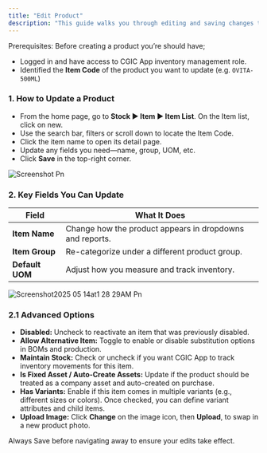 ```yaml
---
title: "Edit Product"
description: "This guide walks you through editing and saving changes to existing product items in Cgic App—whether you need to tweak the name, adjust stock settings, update pricing, or refresh the product image."
---
```


<Info>
  Prerequisites: Before creating a product you’re should have;

  - Logged in and have access to CGIC App inventory management role.
  - Identified the **Item Code** of the product you want to update (e.g. `OVITA-500ML`)
</Info>

### **1. How to Update a Product**

- From the home page, go to **Stock ▶️ Item ▶️ Item List**. On the Item list, click on new.
- Use the search bar,  filters or scroll down  to locate the Item Code.
- Click the item name to open its detail page.
- Update any fields you need—name, group, UOM, etc.
- Click **Save** in the top-right corner.

![Screenshot Pn](/Screenshot2025-05-14at1.13.43AM.png)

### **2.  Key Fields You Can Update**

| Field           | What It Does                                             |
| --------------- | -------------------------------------------------------- |
| **Item Name**   | Change how the product appears in dropdowns and reports. |
| **Item Group**  | Re-categorize under a different product group.           |
| **Default UOM** | Adjust how you measure and track inventory.              |

![Screenshot2025 05 14at1 28 29AM Pn](/images/Screenshot2025-05-14at1.28.29AM.png)

### **2.1 Advanced Options**

- **Disabled:** Uncheck to reactivate an item that was previously disabled.
- **Allow Alternative Item:** Toggle to enable or disable substitution options in BOMs and production.
- **Maintain Stock:** Check or uncheck if you want CGIC App to track inventory movements for this item.
- **Is Fixed Asset / Auto-Create Assets:** Update if the product should be treated as a company asset and auto-created on purchase.
- **Has Variants:** Enable if this item comes in multiple variants (e.g., different sizes or colors). Once checked, you can define variant attributes and child items.
- **Upload Image:** Click **Change** on the image icon, then **Upload**, to swap in a new product photo.

<Tip>
  Always Save before navigating away to ensure your edits take effect.
</Tip>